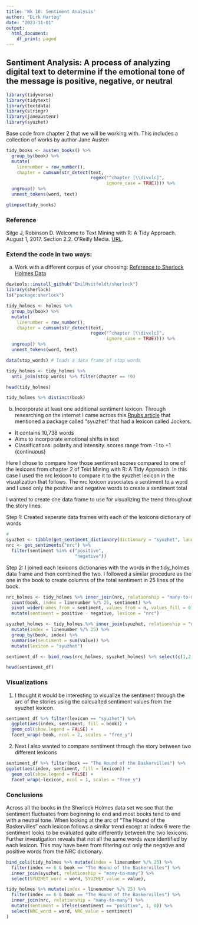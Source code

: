 ```yaml
---
title: 'Wk 10: Sentiment Analysis'
author: "Dirk Hartog"
date: "2023-11-01"
output:
  html_document:
    df_print: paged
---
```

## Sentiment Analysis: A process of analyzing digital text to determine if the emotional tone of the message is positive, negative, or neutral

```r
library(tidyverse)
library(tidytext)
library(textdata)
library(stringr)
library(janeaustenr)
library(syuzhet)
```

Base code from chapter 2 that we will be working with. This includes a collection of works by author Jane Austen

```r
tidy_books <- austen_books() %>%
  group_by(book) %>%
  mutate(
    linenumber = row_number(),
    chapter = cumsum(str_detect(text, 
                                regex("^chapter [\\divxlc]", 
                                      ignore_case = TRUE)))) %>%
  ungroup() %>%
  unnest_tokens(word, text)

glimpse(tidy_books)
```

### Reference

Silge J, Robinson D. Welcome to Text Mining with R: A Tidy Approach.
August 1, 2017. Section 2.2. O'Reilly Media.
[URL](https://www.tidytextmining.com/). 

### Extend the code in two ways:

a. Work with a different corpus of your choosing: 
[Reference to Sherlock Holmes Data](https://github.com/EmilHvitfeldt/sherlock/blob/master/data-raw/holmes.R)

```r
devtools::install_github("EmilHvitfeldt/sherlock")
library(sherlock)
ls("package:sherlock")

tidy_holmes <- holmes %>%
  group_by(book) %>%
  mutate(
    linenumber = row_number(),
    chapter = cumsum(str_detect(text, 
                                regex("^chapter [\\divxlc]", 
                                      ignore_case = TRUE)))) %>%
  ungroup() %>%
  unnest_tokens(word, text)

data(stop_words) # loads a data frame of stop words

tidy_holmes <- tidy_holmes %>%
  anti_join(stop_words) %>% filter(chapter == !0)

head(tidy_holmes)

tidy_holmes %>% distinct(book)
```

b. Incorporate at least one additional sentiment lexicon. Through researching on the internet I came across this [Rpubs article](https://rpubs.com/chelseyhill/676279) that mentioned a package called "syuzhet" that had a lexicon called Jockers. 
 * It contains 10,738 words
 * Aims to incorporate emotional shifts in text
 * Classifications: polarity and intensity. scores range from -1 to +1 (continuous)
 
Here I chose to compare how those sentiment scores compared to one of the lexicons from chapter 2 of Text Mining with R: A Tidy Approach. In this case I used the nrc lexicon to compare it to the syuzhet lexicon in the visualization that follows. The nrc lexicon associates a sentiment to a word and I used only the positive and negative words to create a sentiment total 

I wanted to create one data frame to use for visualizing the trend throughout the story lines. 

Step 1: Created seperate data frames with each of the lexicons dictionary of words
```r
# 
syuzhet <- tibble(get_sentiment_dictionary(dictionary = "syuzhet", language = "English"))
nrc <- get_sentiments("nrc") %>% 
  filter(sentiment %in% c("positive", 
                          "negative"))
```

Step 2: I joined each lexicons dictionaries with the words in the tidy_holmes data frame and then combined the two. I followed a similar procedure as the one in the book to create columns of the total sentiment in 25 lines of the book. 

```r
nrc_holmes <- tidy_holmes %>% inner_join(nrc, relationship = "many-to-many") %>%
  count(book, index = linenumber %/% 25, sentiment) %>% 
  pivot_wider(names_from = sentiment, values_from = n, values_fill = 0) %>% 
  mutate(sentiment = positive - negative, lexicon = "nrc")

syuzhet_holmes <- tidy_holmes %>% inner_join(syuzhet, relationship = "many-to-many") %>% 
  mutate(index = linenumber %/% 25) %>%
  group_by(book, index) %>% 
  summarise(sentiment = sum(value)) %>% 
  mutate(lexicon = "syuzhet")

sentiment_df <- bind_rows(nrc_holmes, syuzhet_holmes) %>% select(c(1,2,5,6))

head(sentiment_df)
```

### Visualizations 

1. I thought it would be interesting to visualize the sentiment through the arc of the stories using the calcualted sentiment values from the syuzhet lexicon. 

```r
sentiment_df %>% filter(lexicon == "syuzhet") %>%
  ggplot(aes(index, sentiment, fill = book)) +
  geom_col(show.legend = FALSE) +
  facet_wrap(~book, ncol = 2, scales = "free_y")
```

2. Next I also wanted to compare sentiment through the story between two different lexicons 

```r
sentiment_df %>% filter(book == "The Hound of the Baskervilles") %>%
ggplot(aes(index, sentiment, fill = lexicon)) +
  geom_col(show.legend = FALSE) +
  facet_wrap(~lexicon, ncol = 1, scales = "free_y")
```


### Conclusions 

Across all the books in the Sherlock Holmes data set we see that the sentiment fluctuates from beginning to end and most books tend to end with a neutral tone. When looking at the arc of "The Hound of the Baskervilles" each lexicon follows a similar trend except at index 6 were the sentiment looks to be evaluated quite differently between the two lexicons. Further investigation reveals that not all the same words were identified by each lexicon. This may have been from filtering out only the negative and positive words from the NRC dictionary.

```r
bind_cols(tidy_holmes %>% mutate(index = linenumber %/% 25) %>% 
  filter(index == 6 & book == "The Hound of the Baskervilles") %>%
  inner_join(syuzhet, relationship = "many-to-many") %>% 
  select(SYUZHET_word = word, SYUZHET_value = value),

tidy_holmes %>% mutate(index = linenumber %/% 25) %>% 
  filter(index == 6 & book == "The Hound of the Baskervilles") %>%
  inner_join(nrc, relationship = "many-to-many") %>% 
  mutate(sentiment = ifelse(sentiment == "positive", 1, 0)) %>% 
  select(NRC_word = word, NRC_value = sentiment)
)
```

